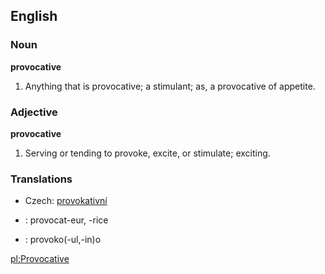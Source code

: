 ==English==

===Noun===

'''provocative'''

#Anything that is provocative; a stimulant; as, a provocative of appetite.

===Adjective===

'''provocative'''

#Serving or tending to provoke, excite, or stimulate; exciting.

===Translations===

*Czech: [[provokativní]]
* {{fr}} : provocat-eur, -rice
* {{io}} : provoko(-ul,-in)o

[[pl:Provocative]]